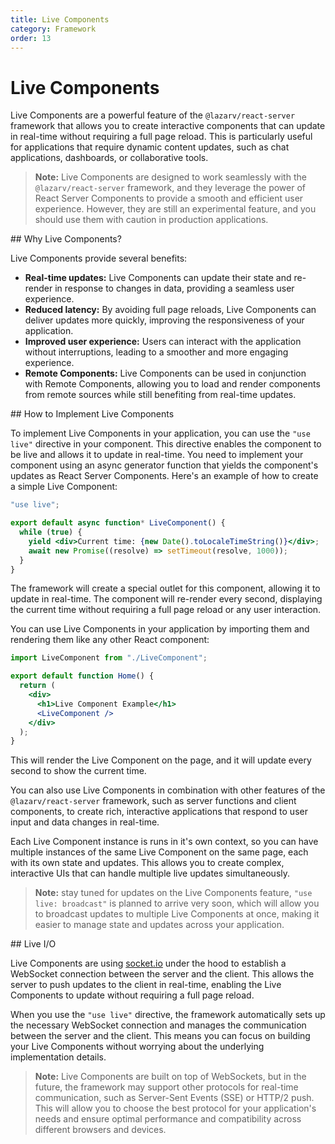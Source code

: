 ```yaml
---
title: Live Components
category: Framework
order: 13
---
```



# Live Components

Live Components are a powerful feature of the `@lazarv/react-server` framework that allows you to create interactive components that can update in real-time without requiring a full page reload. This is particularly useful for applications that require dynamic content updates, such as chat applications, dashboards, or collaborative tools.

> **Note:** Live Components are designed to work seamlessly with the `@lazarv/react-server` framework, and they leverage the power of React Server Components to provide a smooth and efficient user experience. However, they are still an experimental feature, and you should use them with caution in production applications.

<Link name="why-live-components">
## Why Live Components?
</Link>

Live Components provide several benefits:
- **Real-time updates:** Live Components can update their state and re-render in response to changes in data, providing a seamless user experience.
- **Reduced latency:** By avoiding full page reloads, Live Components can deliver updates more quickly, improving the responsiveness of your application.
- **Improved user experience:** Users can interact with the application without interruptions, leading to a smoother and more engaging experience.
- **Remote Components:** Live Components can be used in conjunction with Remote Components, allowing you to load and render components from remote sources while still benefiting from real-time updates.

<Link name="how-to-implement-live-components">
## How to Implement Live Components
</Link>

To implement Live Components in your application, you can use the `"use live"` directive in your component. This directive enables the component to be live and allows it to update in real-time. You need to implement your component using an async generator function that yields the component's updates as React Server Components. Here's an example of how to create a simple Live Component:

```jsx
"use live";

export default async function* LiveComponent() {
  while (true) {
    yield <div>Current time: {new Date().toLocaleTimeString()}</div>;
    await new Promise((resolve) => setTimeout(resolve, 1000));
  }
}
```

The framework will create a special outlet for this component, allowing it to update in real-time. The component will re-render every second, displaying the current time without requiring a full page reload or any user interaction.

You can use Live Components in your application by importing them and rendering them like any other React component:

```jsx
import LiveComponent from "./LiveComponent";

export default function Home() {
  return (
    <div>
      <h1>Live Component Example</h1>
      <LiveComponent />
    </div>
  );
}
```

This will render the Live Component on the page, and it will update every second to show the current time.

You can also use Live Components in combination with other features of the `@lazarv/react-server` framework, such as server functions and client components, to create rich, interactive applications that respond to user input and data changes in real-time.

Each Live Component instance is runs in it's own context, so you can have multiple instances of the same Live Component on the same page, each with its own state and updates. This allows you to create complex, interactive UIs that can handle multiple live updates simultaneously.

> **Note:** stay tuned for updates on the Live Components feature, `"use live: broadcast"` is planned to arrive very soon, which will allow you to broadcast updates to multiple Live Components at once, making it easier to manage state and updates across your application.

<Link name="live-io">
## Live I/O
</Link>

Live Components are using [socket.io](https://socket.io/) under the hood to establish a WebSocket connection between the server and the client. This allows the server to push updates to the client in real-time, enabling the Live Components to update without requiring a full page reload.

When you use the `"use live"` directive, the framework automatically sets up the necessary WebSocket connection and manages the communication between the server and the client. This means you can focus on building your Live Components without worrying about the underlying implementation details.

> **Note:** Live Components are built on top of WebSockets, but in the future, the framework may support other protocols for real-time communication, such as Server-Sent Events (SSE) or HTTP/2 push. This will allow you to choose the best protocol for your application's needs and ensure optimal performance and compatibility across different browsers and devices.
